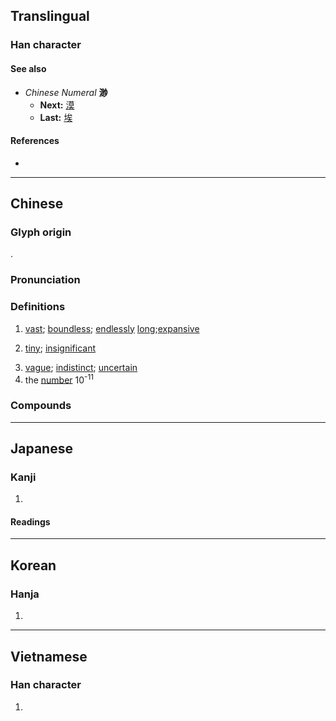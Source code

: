 {{character info}}
==Translingual==

===Han character===
{{Han char|rn=85|rad=水|as=09|sn=12|four=39120|canj=EBUH|ids=⿰氵眇}}

====See also====
* ''Chinese Numeral'' '''渺'''
** '''Next:''' [[漠]]
** '''Last:''' [[埃]]

====References====
* {{Han ref|kx=0635.170|dkj=17794|dj=1043.020|hdz=31673.120|uh=6E3A|ud=28218|bh=B4F9|bd=46329}}

----

==Chinese==
{{zh-forms|alt=淼-“vast”}}

===Glyph origin===
{{Han etym}}
{{Han compound|水|alt1=氵|眇|ls=psc|c1=s|c2=p}}.

===Pronunciation===
{{zh-pron
|m=miǎo
|c=miu5
|md=miēu
|mn=biáu
|mn-t=miou2
|mc=y
|oc=y
|cat=a,num
}}

===Definitions===
{{zh-hanzi}}

# {{lb|zh|of water}} [[vast]]; [[boundless]]; [[endlessly]] [[long]];[[expansive]]
# {{zh-alt-lb|眇}} [[tiny]]; [[insignificant]]
# [[vague]]; [[indistinct]]; [[uncertain]]
# the [[number]] 10<sup>-11</sup>

===Compounds===
{{zh-der|微渺|杳渺|浩渺|深渺|渺不可測|渺不相涉|渺小|渺渺|渺渺冥冥|渺渺茫茫|渺無聲息|渺然|渺視|渺茫|渺邈|煙波浩渺|縹渺|茫茫渺渺|荒渺不經|飄渺|魚沉雁渺|渺漫|渺瀰|渺彌|淼渺}}

{{cln|zh|numeral symbols|numerals}}

----

==Japanese==

===Kanji===
{{ja-kanji|grade=|rs=水09}}

# {{rfdef|ja|sort=水09}}

====Readings====
{{ja-readings
|goon=みょう
|kanon=びょう
|kun=ひろ-い, はる-か
|nanori=ひろ
}}

----

==Korean==

===Hanja===
{{ko-hanja|hangeul=묘|eumhun=|rv=myo|mr=myo|y=myo}}

# {{rfdef|ko|sort=水09}}

----

==Vietnamese==

===Han character===
{{vi-readings|reading=miểu, diễu, diệu, giẻo|rs=水09}}

# {{rfdef|vi|sort=水09}}
